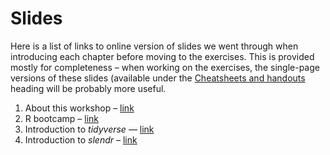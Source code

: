 # Slides

Here is a list of links to online version of slides we went through when
introducing each chapter before moving to the exercises. This is provided
mostly for completeness -- when working on the exercises, the single-page
versions of these slides (available under the 
[Cheatsheets and handouts](https://bodkan.net/simgen/handouts.html) heading will be probably
more useful.

1. About this workshop -- [link](http://bodkan.quarto.pub/slides_whoami/)
2. R bootcamp -- [link](http://bodkan.quarto.pub/slides_r-bootcamp/)
3. Introduction to _tidyverse_ --- [link](http://bodkan.quarto.pub/slides_tidy-basics/)
4. Introduction to _slendr_ -- [link](http://bodkan.quarto.pub/slides_slendr/)